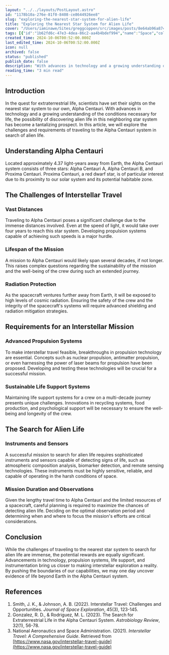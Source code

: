 ```yaml
---
layout: "../../layouts/PostLayout.astro"
id: "1178b10a-276e-81f0-8408-ce8644926ee8"
slug: "exploring-the-nearest-star-system-for-alien-life"
title: "Exploring the Nearest Star System for Alien Life"
cover: "/Users/iaminawe/Sites/greggcoppen/src/images/posts/8e64ab96a87426fa221cc7e83a87a5b03a3168bca573ad724cd9b1603eb21189-cover.jpg"
tags: [{"id":"1b62fd6c-47e3-4dea-86c2-aa4b4bdef994","name":"Space","color":"gray"}]
created_time: 2024-10-06T00:52:00.000Z
last_edited_time: 2024-10-06T00:52:00.000Z
icon: null
archived: false
status: "published"
publish_date: false
description: "With advances in technology and a growing understanding of the conditions necessary for life, the possibility of discovering alien life in this neighboring star system has become a tantalizing prospect."
reading_time: "3 min read"
---
```




## Introduction


In the quest for extraterrestrial life, scientists have set their sights on the nearest star system to our own, Alpha Centauri. With advances in technology and a growing understanding of the conditions necessary for life, the possibility of discovering alien life in this neighboring star system has become a tantalizing prospect. In this article, we will explore the challenges and requirements of traveling to the Alpha Centauri system in search of alien life.


## Understanding Alpha Centauri


Located approximately 4.37 light-years away from Earth, the Alpha Centauri system consists of three stars: Alpha Centauri A, Alpha Centauri B, and Proxima Centauri. Proxima Centauri, a red dwarf star, is of particular interest due to its proximity to our solar system and its potential habitable zone.


## The Challenges of Interstellar Travel


### Vast Distances


Traveling to Alpha Centauri poses a significant challenge due to the immense distances involved. Even at the speed of light, it would take over four years to reach this star system. Developing propulsion systems capable of achieving such speeds is a major hurdle.


### Lifespan of the Mission


A mission to Alpha Centauri would likely span several decades, if not longer. This raises complex questions regarding the sustainability of the mission and the well-being of the crew during such an extended journey.


### Radiation Protection


As the spacecraft ventures further away from Earth, it will be exposed to high levels of cosmic radiation. Ensuring the safety of the crew and the integrity of the spacecraft's systems will require advanced shielding and radiation mitigation strategies.


## Requirements for an Interstellar Mission


### Advanced Propulsion Systems


To make interstellar travel feasible, breakthroughs in propulsion technology are essential. Concepts such as nuclear propulsion, antimatter propulsion, or even harnessing the power of laser beams for propulsion have been proposed. Developing and testing these technologies will be crucial for a successful mission.


### Sustainable Life Support Systems


Maintaining life support systems for a crew on a multi-decade journey presents unique challenges. Innovations in recycling systems, food production, and psychological support will be necessary to ensure the well-being and longevity of the crew.


## The Search for Alien Life


### Instruments and Sensors


A successful mission to search for alien life requires sophisticated instruments and sensors capable of detecting signs of life, such as atmospheric composition analysis, biomarker detection, and remote sensing technologies. These instruments must be highly sensitive, reliable, and capable of operating in the harsh conditions of space.


### Mission Duration and Observations


Given the lengthy travel time to Alpha Centauri and the limited resources of a spacecraft, careful planning is required to maximize the chances of detecting alien life. Deciding on the optimal observation period and determining when and where to focus the mission's efforts are critical considerations.


## Conclusion


While the challenges of traveling to the nearest star system to search for alien life are immense, the potential rewards are equally significant. Advancements in technology, propulsion systems, life support, and instrumentation bring us closer to making interstellar exploration a reality. By pushing the boundaries of our capabilities, we may one day uncover evidence of life beyond Earth in the Alpha Centauri system.


## References

1. Smith, J. K., & Johnson, A. B. (2022). Interstellar Travel: Challenges and Opportunities. _Journal of Space Exploration_, 45(3), 123-145.
2. Gonzalez, R. D., & Rodriguez, M. L. (2023). The Search for Extraterrestrial Life in the Alpha Centauri System. _Astrobiology Review_, 32(1), 56-78.
3. National Aeronautics and Space Administration. (2021). _Interstellar Travel: A Comprehensive Guide_. Retrieved from [https://www.nasa.gov/interstellar-travel-guide](https://www.nasa.gov/interstellar-travel-guide)

